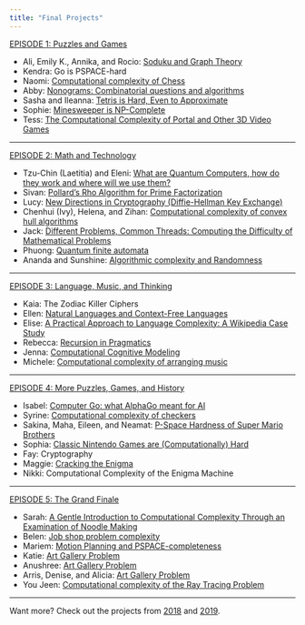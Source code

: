 ```yaml
---
title: "Final Projects"
---
```


[EPISODE 1: Puzzles and Games](https://smith.hosted.panopto.com/Panopto/Pages/Viewer.aspx?id=edbbaf2e-fb9a-4cf8-a444-aba9003a8c31)

 - Ali, Emily K., Annika, and Rocio:	[Soduku and Graph Theory](https://medium.com/smith-hcv/can-you-effectively-solve-sudoku-290d9b6fd77c)
 - Kendra:	Go is PSPACE-hard
 - Naomi:	[Computational complexity of Chess](https://medium.com/smith-hcv/computational-complexity-of-a-game-of-nxn-chess-e000f2070d8a)
 - Abby:	[Nonograms: Combinatorial questions and algorithms](https://medium.com/smith-hcv/solving-hard-instances-of-nonograms-35c68e4a26df)
 - Sasha and Ileanna:	[Tetris is Hard, Even to Approximate](https://medium.com/smith-hcv/np-completeness-of-tetris-ebbb24c7ba7a)
 - Sophie: [Minesweeper is NP-Complete](https://medium.com/smith-hcv/minesweeper-is-np-complete-47e37895cc52)
 - Tess:	[The Computational Complexity of Portal and Other 3D Video Games](https://medium.com/smith-hcv/the-computational-complexity-of-portal-and-other-3d-video-games-bd747963e1a9)

<hr>
[EPISODE 2: Math and Technology](https://smith.hosted.panopto.com/Panopto/Pages/Viewer.aspx?id=38902a36-001a-42ff-9471-abaa003cda1b)

 - Tzu-Chin (Laetitia) and Eleni:	[What are Quantum Computers, how do they work and where will we use them?](https://medium.com/what-are-quantum-computers-and-why-should-you-care/what-are-quantum-computers-and-why-should-you-ca-7ab5f5cfb0f7)
 - Sivan:	[Pollard's Rho Algorithm for Prime Factorization](https://medium.com/smith-hcv/pollards-rho-algorithm-for-prime-factorization-9002bf71d281)
 - Lucy:	[New Directions in Cryptography (Diffie-Hellman Key Exchange)](https://medium.com/smith-hcv/the-diffie-hellman-public-key-exchange-373a25c1a055)
 - Chenhui (Ivy), Helena, and Zihan:	[Computational complexity of convex hull algorithms](https://medium.com/smith-hcv/convex-hull-algorithms-in-2d-976803538452)
 - Jack:	[Different Problems, Common Threads: Computing the Difficulty of Mathematical Problems](https://medium.com/smith-hcv/reverse-mathematics-8f407affd8a1)
 - Phuong:	[Quantum finite automata](https://medium.com/smith-hcv/quantum-finite-automata-523157390faf)
 - Ananda and Sunshine:	[Algorithmic complexity and Randomness](https://medium.com/smith-hcv/randomness-information-theory-and-kolmogorov-complexity-6471e873bcd7)

<hr>
[EPISODE 3: Language, Music, and Thinking](https://smith.hosted.panopto.com/Panopto/Pages/Viewer.aspx?id=9997e90e-ca62-4a81-91f0-abad0029e81f)

 - Kaia: 	The Zodiac Killer Ciphers
 - Ellen:	[Natural Languages and Context-Free Languages](https://medium.com/smith-hcv/natural-languages-and-context-free-languages-23ffd3a0f04e)
 - Elise:	[A Practical Approach to Language Complexity: A Wikipedia Case Study](https://medium.com/smith-hcv/the-complexity-of-natural-language-the-recognition-problem-47c33617aa9)
 - Rebecca:	[Recursion in Pragmatics](https://medium.com/smith-hcv/250-final-project-recursion-in-pragmatics-7b57ad6e79f0)
 - Jenna:	[Computational Cognitive Modeling](https://medium.com/smith-hcv/an-overview-of-clarion-a-general-purpose-cognitive-model-e09460cd02bb)
 - Michele:	[Computational complexity of arranging music](https://medium.com/smith-hcv/music-arrangement-is-computationally-hard-8f5e231faaba)

<hr>
[EPISODE 4: More Puzzles, Games, and History]()

 - Isabel:	[Computer Go: what AlphaGo meant for AI](https://medium.com/smith-hcv/the-last-game-frontier-why-alphagos-2015-defeat-of-lee-sedol-mattered-b0276ada1ef1)
 - Syrine:	[Computational complexity of checkers](https://medium.com/smith-hcv/computational-complexity-of-checkers-d62fa4cc2d8c)
 - Sakina, Maha, Eileen, and Neamat:	[P-Space Hardness of Super Mario Brothers](https://medium.com/smith-hcv/super-mario-bros-is-harder-easier-than-we-thought-2d2c31f79bbb)
 - Sophia:	[Classic Nintendo Games are (Computationally) Hard](https://medium.com/smith-hcv/how-hard-is-pokemon-2343fdcfc75f)
 - Fay: Cryptography
 - Maggie:	[Cracking the Enigma](https://medium.com/smith-hcv/cracking-the-enigma-9e37e0fd8ca0)
 - Nikki:	Computational Complexity of the Enigma Machine

<hr>
[EPISODE 5: The Grand Finale]()

 - Sarah:	[A Gentle Introduction to Computational Complexity Through an Examination of Noodle Making](https://medium.com/smith-hcv/these-noodles-sure-are-complex-734145e84729)
 - Belen:	[Job shop problem complexity](https://medium.com/smith-hcv/the-job-shop-scheduling-problem-25afdaa8bc65)
 - Mariem:	[Motion Planning and PSPACE-completeness](https://medium.com/smith-hcv/presentation-of-the-computational-complexity-of-motion-planning-10267bc5904b)
 - Katie:	[Art Gallery Problem](https://medium.com/smith-hcv/the-art-gallery-problem-b162e840408f)
 - Anushree:	[Art Gallery Problem](https://medium.com/smith-hcv/the-art-gallery-problem-49b776cd786)
 - Arris, Denise, and Alicia:	[Art Gallery Problem](https://medium.com/smith-hcv/chvatals-art-gallery-theorem-f1911970b570)
 - You Jeen:	[Computational complexity of the Ray Tracing Problem](https://medium.com/smith-hcv/computational-complexity-of-ray-tracing-1db936e6aba4)

<hr>
Want more? Check out the projects from [2018](projects-2018.html) and [2019](projects-2019.html).